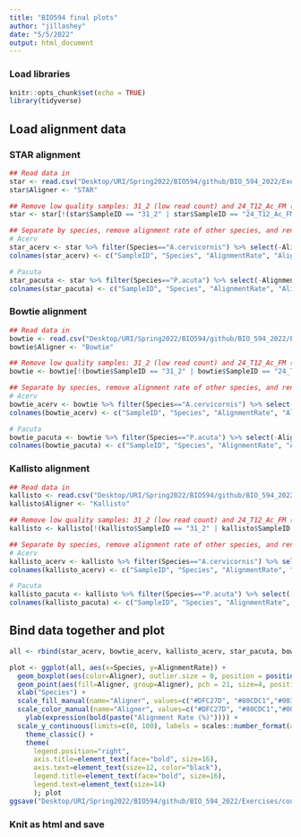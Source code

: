 ```yaml
---
title: "BIO594 final plots"
author: "jillashey"
date: "5/5/2022"
output: html_document
---
```


### Load libraries 
```r
knitr::opts_chunk$set(echo = TRUE)
library(tidyverse)
```

## Load alignment data 

### STAR alignment  
```r
## Read data in 
star <- read.csv("Desktop/URI/Spring2022/BIO594/github/BIO_594_2022/Exercises/course_project/JAshey/output/STAR_Alignment.csv", header = T)
star$Aligner <- "STAR"

## Remove low quality samples: 31_2 (low read count) and 24_T12_Ac_FM (low alignment, may be another species mislabeled during sequencing)
star <- star[!(star$SampleID == "31_2" | star$SampleID == "24_T12_Ac_FM"),]

## Separate by species, remove alignment rate of other species, and rename columns
# Acerv
star_acerv <- star %>% filter(Species=="A.cervicornis") %>% select(-AlignmentRate.PacutaGenome)
colnames(star_acerv) <- c("SampleID", "Species", "AlignmentRate", "Aligner")   

# Pacuta
star_pacuta <- star %>% filter(Species=="P.acuta") %>% select(-AlignmentRate.AcervGenome)
colnames(star_pacuta) <- c("SampleID", "Species", "AlignmentRate", "Aligner")   
```

### Bowtie alignment  
```r
## Read data in 
bowtie <- read.csv("Desktop/URI/Spring2022/BIO594/github/BIO_594_2022/Exercises/course_project/JAshey/output/Bowtie_Alignment.csv", header = T)
bowtie$Aligner <- "Bowtie"

## Remove low quality samples: 31_2 (low read count) and 24_T12_Ac_FM (low alignment, may be another species mislabeled during sequencing)
bowtie <- bowtie[!(bowtie$SampleID == "31_2" | bowtie$SampleID == "24_T12_Ac_FM"),]

## Separate by species, remove alignment rate of other species, and rename columns
# Acerv
bowtie_acerv <- bowtie %>% filter(Species=="A.cervicornis") %>% select(-AlignmentRate.PacutaDeNovo)
colnames(bowtie_acerv) <- c("SampleID", "Species", "AlignmentRate", "Aligner")   

# Pacuta
bowtie_pacuta <- bowtie %>% filter(Species=="P.acuta") %>% select(-AlignmentRate.AcervDeNovo)
colnames(bowtie_pacuta) <- c("SampleID", "Species", "AlignmentRate", "Aligner")   
```

### Kallisto alignment 
```r
## Read data in 
kallisto <- read.csv("Desktop/URI/Spring2022/BIO594/github/BIO_594_2022/Exercises/course_project/JAshey/output/Kallisto_Alignment.csv", header = T)
kallisto$Aligner <- "Kallisto"

## Remove low quality samples: 31_2 (low read count) and 24_T12_Ac_FM (low alignment, may be another species mislabeled during sequencing)
kallisto <- kallisto[!(kallisto$SampleID == "31_2" | kallisto$SampleID == "24_T12_Ac_FM"),]

## Separate by species, remove alignment rate of other species, and rename columns
# Acerv
kallisto_acerv <- kallisto %>% filter(Species=="A.cervicornis") %>% select(-c(ReadsProcessed.Pacuta, ReadsPseudoaligned.Pacuta, PseudoalignedRate.Pacuta, ReadsProcessed.Acerv, ReadsPseudoaligned.Acerv))
colnames(kallisto_acerv) <- c("SampleID", "Species", "AlignmentRate", "Aligner")   

# Pacuta
kallisto_pacuta <- kallisto %>% filter(Species=="P.acuta") %>% select(-c(ReadsProcessed.Acerv, ReadsPseudoaligned.Acerv, PseudoalignedRate.Acerv, ReadsProcessed.Pacuta, ReadsPseudoaligned.Pacuta))
colnames(kallisto_pacuta) <- c("SampleID", "Species", "AlignmentRate", "Aligner")   
```


## Bind data together and plot

```r
all <- rbind(star_acerv, bowtie_acerv, kallisto_acerv, star_pacuta, bowtie_pacuta, kallisto_pacuta)

plot <- ggplot(all, aes(x=Species, y=AlignmentRate)) + 
  geom_boxplot(aes(color=Aligner), outlier.size = 0, position = position_dodge(0.8), lwd=1) +
  geom_point(aes(fill=Aligner, group=Aligner), pch = 21, size=4, position = position_jitterdodge(0.1)) + 
  xlab("Species") + 
  scale_fill_manual(name="Aligner", values=c("#DFC27D", "#80CDC1","#003C30"), labels=c("Bowtie", "Kallisto", "STAR")) + 
  scale_color_manual(name="Aligner", values=c("#DFC27D", "#80CDC1","#003C30"), labels=c("Bowtie", "Kallisto", "STAR")) + 
    ylab(expression(bold(paste("Alignment Rate (%)")))) +
  scale_y_continuous(limits=c(0, 100), labels = scales::number_format(accuracy = 0.01, decimal.mark = '.')) +
    theme_classic() + 
    theme(
      legend.position="right",
      axis.title=element_text(face="bold", size=16),
      axis.text=element_text(size=12, color="black"), 
      legend.title=element_text(face="bold", size=16),
      legend.text=element_text(size=14)
      ); plot
ggsave("Desktop/URI/Spring2022/BIO594/github/BIO_594_2022/Exercises/course_project/JAshey/output/AlignmentRates.png", plot, dpi=300, w=8.5, h=5, units="in")
```

### Knit as html and save





